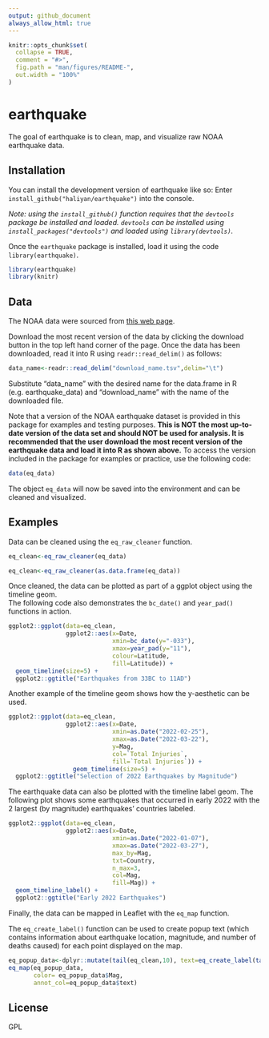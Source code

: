 ```yaml
---
output: github_document
always_allow_html: true 
---
```


<!-- README.md is generated from README.Rmd. Please edit that file -->

```r
knitr::opts_chunk$set(
  collapse = TRUE,
  comment = "#>",
  fig.path = "man/figures/README-",
  out.width = "100%"
)
```

# earthquake

<!-- badges: start -->
<!-- badges: end -->

The goal of earthquake is to clean, map, and visualize raw NOAA earthquake data. 

## Installation

You can install the development version of earthquake like so: 
Enter `install_github("haliyan/earthquake")` into the console. 

*Note: using the `install_github()` function requires that the `devtools` package be installed and loaded. `devtools` can be
installed using `install_packages("devtools")` and loaded using 
`library(devtools)`.* 

Once the `earthquake` package is installed, load it using the code
`library(earthquake)`. 

```r
library(earthquake)
library(knitr)
```

## Data 
The NOAA data were sourced from [this web page](www.ngdc.noaa.gov/hazel/view/hazards/earthquake/event-data).

Download the most recent version of the data by clicking the download button in the top left hand corner of the page. 
Once the data has been downloaded, read it into R using `readr::read_delim()` as follows: 

```r
data_name<-readr::read_delim("download_name.tsv",delim="\t")
```

Substitute "data_name" with the desired name for the data.frame in R (e.g. earthquake_data) and "download_name" with the name of the downloaded file. 

Note that a version of the NOAA earthquake dataset is provided in this package for examples and testing purposes. 
**This is NOT the most up-to-date version of the data set and should NOT be used for analysis. It is recommended that the user download the most recent version of the earthquake data and load it into R as shown above.** 
To access the version included in the package for examples or practice, use the following code: 

```r
data(eq_data)
```

The object `eq_data` will now be saved into the environment and can be cleaned and visualized. 

## Examples

Data can be cleaned using the `eq_raw_cleaner` function. 
```r
eq_clean<-eq_raw_cleaner(eq_data)
```


```r
eq_clean<-eq_raw_cleaner(as.data.frame(eq_data))
```

Once cleaned, the data can be plotted as part of a ggplot object using the timeline geom.  
The following code also demonstrates the `bc_date()` and `year_pad()` functions in action. 

```r
ggplot2::ggplot(data=eq_clean, 
                ggplot2::aes(x=Date,
                             xmin=bc_date(y="-033"),
                             xmax=year_pad(y="11"),
                             colour=Latitude,
                             fill=Latitude)) +
  geom_timeline(size=5) +
  ggplot2::ggtitle("Earthquakes from 33BC to 11AD")
```

Another example of the timeline geom shows how the y-aesthetic can be used. 

```r
ggplot2::ggplot(data=eq_clean, 
                ggplot2::aes(x=Date, 
                             xmin=as.Date("2022-02-25"),
                             xmax=as.Date("2022-03-22"),
                             y=Mag,
                             col=`Total Injuries`,
                             fill=`Total Injuries`)) +
                  geom_timeline(size=5) +
  ggplot2::ggtitle("Selection of 2022 Earthquakes by Magnitude")
```

The earthquake data can also be plotted with the timeline label geom. The following plot shows some earthquakes that occurred in early 2022 with the 2 largest (by magnitude) earthquakes' countries labeled. 

```r
ggplot2::ggplot(data=eq_clean,
                ggplot2::aes(x=Date,
                             xmin=as.Date("2022-01-07"),
                             xmax=as.Date("2022-03-27"),
                             max_by=Mag,
                             txt=Country,
                             n_max=3,
                             col=Mag,
                             fill=Mag)) +
  geom_timeline_label() +
  ggplot2::ggtitle("Early 2022 Earthquakes")
```

Finally, the data can be mapped in Leaflet with the `eq_map` function.

The `eq_create_label()` function can be used to create popup text (which contains information about earthquake location, magnitude, and number of deaths caused) for each point displayed on the map. 

```r
eq_popup_data<-dplyr::mutate(tail(eq_clean,10), text=eq_create_label(tail(eq_clean,10)))
eq_map(eq_popup_data, 
       color= eq_popup_data$Mag, 
       annot_col=eq_popup_data$text)
```

## License 

GPL
